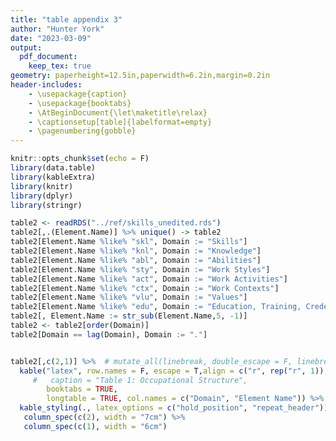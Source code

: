 ```yaml
---
title: "table appendix 3"
author: "Hunter York"
date: "2023-03-09"
output: 
  pdf_document:
    keep_tex: true
geometry: paperheight=12.5in,paperwidth=6.2in,margin=0.2in
header-includes:
    - \usepackage{caption}
    - \usepackage{booktabs}
    - \AtBeginDocument{\let\maketitle\relax}
    - \captionsetup[table]{labelformat=empty}
    - \pagenumbering{gobble}
---
```




```r
knitr::opts_chunk$set(echo = F)
library(data.table)
library(kableExtra)
library(knitr)
library(dplyr)
library(stringr)
```

```r
table2 <- readRDS("../ref/skills_unedited.rds")
table2[,.(Element.Name)] %>% unique() -> table2
table2[Element.Name %like% "skl", Domain := "Skills"]
table2[Element.Name %like% "knl", Domain := "Knowledge"]
table2[Element.Name %like% "abl", Domain := "Abilities"]
table2[Element.Name %like% "sty", Domain := "Work Styles"]
table2[Element.Name %like% "act", Domain := "Work Activities"]
table2[Element.Name %like% "ctx", Domain := "Work Contexts"]
table2[Element.Name %like% "vlu", Domain := "Values"]
table2[Element.Name %like% "edu", Domain := "Education, Training, Credentials"]
table2[, Element.Name := str_sub(Element.Name,5, -1)]
table2 <- table2[order(Domain)]
table2[Domain == lag(Domain), Domain := "."]


table2[,c(2,1)] %>%  # mutate_all(linebreak, double_escape = F, linebreaker = "\\n") %>% 
  kable("latex", row.names = F, escape = T,align = c("r", rep("r", 1)), #booktabs = T,
     #   caption = "Table 1: Occupational Structure",
        booktabs = TRUE,
        longtable = TRUE, col.names = c("Domain", "Element Name")) %>%
  kable_styling(., latex_options = c("hold_position", "repeat_header")) %>% 
   column_spec(c(2), width = "7cm") %>% 
   column_spec(c(1), width = "6cm") 

```